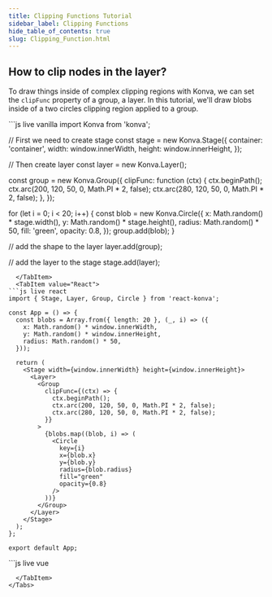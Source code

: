 ```yaml
---
title: Clipping Functions Tutorial
sidebar_label: Clipping Functions
hide_table_of_contents: true
slug: Clipping_Function.html
---
```


## How to clip nodes in the layer?

To draw things inside of complex clipping regions with Konva, we can set the `clipFunc`
property of a group, a layer.
In this tutorial, we'll draw blobs inside of a two circles clipping region applied to a group.


<Tabs>
  <TabItem value="Vanilla" default>
```js live vanilla
import Konva from 'konva';

// First we need to create stage
const stage = new Konva.Stage({
  container: 'container',
  width: window.innerWidth,
  height: window.innerHeight,
});

// Then create layer
const layer = new Konva.Layer();

const group = new Konva.Group({
  clipFunc: function (ctx) {
    ctx.beginPath();
    ctx.arc(200, 120, 50, 0, Math.PI * 2, false);
    ctx.arc(280, 120, 50, 0, Math.PI * 2, false);
  },
});

for (let i = 0; i < 20; i++) {
  const blob = new Konva.Circle({
    x: Math.random() * stage.width(),
    y: Math.random() * stage.height(),
    radius: Math.random() * 50,
    fill: 'green',
    opacity: 0.8,
  });
  group.add(blob);
}

// add the shape to the layer
layer.add(group);

// add the layer to the stage
stage.add(layer);
```
  </TabItem>
  <TabItem value="React">
```js live react
import { Stage, Layer, Group, Circle } from 'react-konva';

const App = () => {
  const blobs = Array.from({ length: 20 }, (_, i) => ({
    x: Math.random() * window.innerWidth,
    y: Math.random() * window.innerHeight,
    radius: Math.random() * 50,
  }));

  return (
    <Stage width={window.innerWidth} height={window.innerHeight}>
      <Layer>
        <Group
          clipFunc={(ctx) => {
            ctx.beginPath();
            ctx.arc(200, 120, 50, 0, Math.PI * 2, false);
            ctx.arc(280, 120, 50, 0, Math.PI * 2, false);
          }}
        >
          {blobs.map((blob, i) => (
            <Circle
              key={i}
              x={blob.x}
              y={blob.y}
              radius={blob.radius}
              fill="green"
              opacity={0.8}
            />
          ))}
        </Group>
      </Layer>
    </Stage>
  );
};

export default App;
```
  </TabItem>
  <TabItem value="Vue">
```js live vue
<template>
  <v-stage :config="stageSize">
    <v-layer>
      <v-group :config="groupConfig">
        <v-circle
          v-for="(blob, i) in blobs"
          :key="i"
          :config="blob"
        />
      </v-group>
    </v-layer>
  </v-stage>
</template>

<script setup>
const stageSize = {
  width: window.innerWidth,
  height: window.innerHeight
};

const groupConfig = {
  clipFunc: (ctx) => {
    ctx.beginPath();
    ctx.arc(200, 120, 50, 0, Math.PI * 2, false);
    ctx.arc(280, 120, 50, 0, Math.PI * 2, false);
  }
};

const blobs = Array.from({ length: 20 }, () => ({
  x: Math.random() * window.innerWidth,
  y: Math.random() * window.innerHeight,
  radius: Math.random() * 50,
  fill: 'green',
  opacity: 0.8
}));
</script>
```
  </TabItem>
</Tabs>
